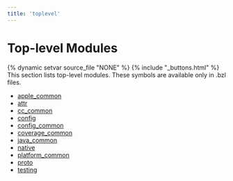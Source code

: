 ```yaml
---
title: 'toplevel'
---
```


<html devsite>
<head>
  <meta name="project_path" value="/_project.yaml">
  <meta name="book_path" value="/_book.yaml">
</head>
<body>
<h1 class="page-title">Top-level Modules</h1>

{% dynamic setvar source_file "NONE" %}
{% include "_buttons.html" %}
This section lists top-level modules. These symbols are available only in .bzl files.

<ul>

<li><a href="/rules/lib/toplevel/apple_common">apple_common</a></li>

<li><a href="/rules/lib/toplevel/attr">attr</a></li>

<li><a href="/rules/lib/toplevel/cc_common">cc_common</a></li>

<li><a href="/rules/lib/toplevel/config">config</a></li>

<li><a href="/rules/lib/toplevel/config_common">config_common</a></li>

<li><a href="/rules/lib/toplevel/coverage_common">coverage_common</a></li>

<li><a href="/rules/lib/toplevel/java_common">java_common</a></li>

<li><a href="/rules/lib/toplevel/native">native</a></li>

<li><a href="/rules/lib/toplevel/platform_common">platform_common</a></li>

<li><a href="/rules/lib/toplevel/proto">proto</a></li>

<li><a href="/rules/lib/toplevel/testing">testing</a></li>
</ul>
</body>
</html>
